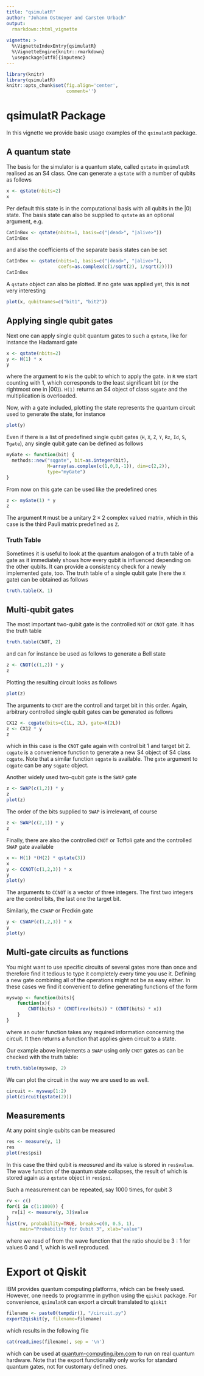 ```yaml
---
title: "qsimulatR"
author: "Johann Ostmeyer and Carsten Urbach"
output:
  rmarkdown::html_vignette
    
vignette: >
  %\VignetteIndexEntry{qsimulatR}
  %\VignetteEngine{knitr::rmarkdown}
  \usepackage[utf8]{inputenc}
---
```


```r
library(knitr)
library(qsimulatR)
knitr::opts_chunk$set(fig.align='center',
                      comment='')
```

# qsimulatR Package

In this vignette we provide basic usage examples of the `qsimulatR`
package. 

## A quantum state

The basis for the simulator is a quantum state, called `qstate` in
`qsimulatR` realised as an S4 class. One can generate a `qstate` with
a number of qubits as follows

```r
x <- qstate(nbits=2)
x
```

Per default this state is in the computational basis with all qubits
in the $|0\rangle$ state. The basis state can also be supplied to
`qstate` as an optional argument, e.g.

```r
CatInBox <- qstate(nbits=1, basis=c("|dead>", "|alive>"))
CatInBox
```

and also the coefficients of the separate basis states can be set

```r
CatInBox <- qstate(nbits=1, basis=c("|dead>", "|alive>"),
                   coefs=as.complex(c(1/sqrt(2), 1/sqrt(2))))
CatInBox
```

A `qstate` object can also be plotted. If no gate was applied yet,
this is not very interesting

```r
plot(x, qubitnames=c("bit1", "bit2"))
```

## Applying single qubit gates

Next one can apply single qubit quantum
gates to such a `qstate`, like for instance the Hadamard gate

```r
x <- qstate(nbits=2)
y <- H(1) * x
y
```

where the argument to `H` is the qubit to which to apply the gate. in
`R` we start counting with 1, which corresponds to the least
significant bit (or the rightmost one in $|00\rangle$). `H(1)` returns
an S4 object of class `sqgate` and the multiplication is overloaded.

Now, with a gate included, plotting the state represents the quantum
circuit used to generate the state, for instance

```r
plot(y)
```

Even if there is a list of predefined single qubit gates (`H`, `X`,
`Z`, `Y`, `Rz`, `Id`, `S`, `Tgate`), any single qubit gate can be defined
as follows

```r
myGate <- function(bit) {
  methods::new("sqgate", bit=as.integer(bit),
               M=array(as.complex(c(1,0,0,-1)), dim=c(2,2)),
               type="myGate")
}
```

From now on this gate can be used like the predefined ones

```r
z <- myGate(1) * y
z
```

The argument `M` must be a unitary $2\times 2$ complex valued matrix,
which in this case is the third Pauli matrix predefined as `Z`.

### Truth Table

Sometimes it is useful to look at the quantum analogon of a truth table of a gate as it immediately shows how every qubit is influenced depending on the other qubits. It can provide a consistency check for a newly implemented gate, too. The truth table of a single qubit gate (here the `X` gate) can be obtained as follows

```r
truth.table(X, 1)
```

## Multi-qubit gates

The most important two-qubit gate is the controlled `NOT` or `CNOT`
gate. It has the truth table

```r
truth.table(CNOT, 2)
```

and can for instance be used as follows to generate a Bell state

```r
z <- CNOT(c(1,2)) * y
z
```

Plotting the resulting circuit looks as follows

```r
plot(z)
```

The arguments to `CNOT` are the controll and target bit in this
order. Again, arbitrary controlled single qubit gates can be generated
as follows

```r
CX12 <- cqgate(bits=c(1L, 2L), gate=X(2L))
z <- CX12 * y
z
```

which in this case is the `CNOT` gate again with control bit 1 and
target bit 2. `cqgate` is a convenience function to generate a new S4
object of S4 class `cqgate`. Note that a similar function `sqgate` is
available. The `gate` argument to `cqgate` can be any `sqgate` object.

Another widely used two-qubit gate is the `SWAP` gate

```r
z <- SWAP(c(1,2)) * y
z
plot(z)
```

The order of the bits supplied to `SWAP` is irrelevant, of course

```r
z <- SWAP(c(2,1)) * y
z
```

Finally, there are also the controlled `CNOT` or Toffoli gate and the
controlled `SWAP` gate available

```r
x <- H(1) *(H(2) * qstate(3))
x
y <- CCNOT(c(1,2,3)) * x
y
plot(y)
```

The arguments to `CCNOT` is a vector of three integers. The first two
integers are the control bits, the last one the target bit.

Similarly, the `CSWAP` or Fredkin gate

```r
y <- CSWAP(c(1,2,3)) * x
y
plot(y)
```

## Multi-gate circuits as functions

You might want to use specific circuits of several gates more than once and therefore find it tedious to type it completely every time you use it. Defining a new gate combining all of the operations might not be as easy either. In these cases we find it convenient to define generating functions of the form

```r
myswap <- function(bits){
	function(x){
		CNOT(bits) * (CNOT(rev(bits)) * (CNOT(bits) * x))
	}
}
```

where an outer function takes any required information concerning the circuit. It then returns a function that applies given circuit to a state.

Our example above implements a `SWAP` using only `CNOT` gates as can be checked with the truth table:

```r
truth.table(myswap, 2)
```

We can plot the circuit in the way we are used to as well.

```r
circuit <- myswap(1:2)
plot(circuit(qstate(2)))
```

## Measurements

At any point single qubits can be measured

```r
res <- measure(y, 1)
res
plot(res$psi)
```

In this case the third qubit is *measured* and its value is stored in
`res$value`. The wave function of the quantum state collapses, the
result of which is stored again as a `qstate` object in `res$psi`.

Such a measurement can be repeated, say 1000 times, for qubit 3

```r
rv <- c()
for(i in c(1:1000)) {
  rv[i] <- measure(y, 3)$value
}
hist(rv, probability=TRUE, breaks=c(0, 0.5, 1),
     main="Probability for Qubit 3", xlab="value")
```

where we read of from the wave function that the ratio should be $3:1$
for values $0$ and $1$, which is well reproduced.

# Export ot Qiskit

IBM provides quantum computing platforms, which can be freely
used. However, one needs to programme in python using the `qiskit`
package. For convenience, `qsimulatR` can export a circuit translated
to `qiskit`

```r
filename <- paste0(tempdir(), "/circuit.py")
export2qiskit(y, filename=filename)
```

which results in the following file

```r
cat(readLines(filename), sep = '\n')
```

which can be used at
[quantum-computing.ibm.com](https://quantum-computing.ibm.com) to run
on real quantum hardware. Note that the export functionality only
works for standard quantum gates, not for customary defined ones.
